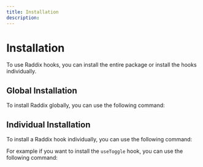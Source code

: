```yaml
---
title: Installation
description:
---
```


# Installation

To use Raddix hooks, you can install the entire package or install the hooks individually.

## Global Installation

To install Raddix globally, you can use the following command:

<Snippet pkg text='@raddix/core' />

## Individual Installation

To install a Raddix hook individually, you can use the following command:

<Snippet pkg text='@raddix/<hook-name>' />

For example if you want to install the `useToggle` hook, you can use the following command:

<Snippet pkg text='@raddix/use-toggle' />